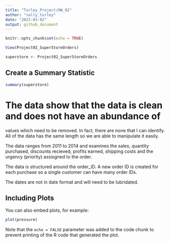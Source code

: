 ```yaml
---
title: "Turley_Project/HW_02"
author: "sally_turley"
date: "2023-03-02"
output: github_document
---
```


```r
knitr::opts_chunk$set(echo = TRUE)
```

```r
View(Project02_SuperStoreOrders)

superstore <- Project02_SuperStoreOrders

```


## Create a Summary Statistic

```r
summary(superstore)
```
# The data show that the data is clean and does not have an abundance of 
  values which need to be removed. In fact, there are none that I can identify. 
  All of the data has the same length so we are able to manipulate it easily. 
  
  The data ranges from 2011 to 2014 and examines the sales, quantity purchased, 
  discounts recieved, profits earned, shipping costs and the urgency (priority)
  assisgned to the order. 
  
  The data is structured around the order_ID. A new order ID is created for each
  purchase so a single customer can have many order IDs. 
  
  The dates are not in date format and will need to be lubridated. 
  
  
  
  
## Including Plots

You can also embed plots, for example:

```r
plot(pressure)
```

Note that the `echo = FALSE` parameter was added to the code chunk to prevent printing of the R code that generated the plot.
